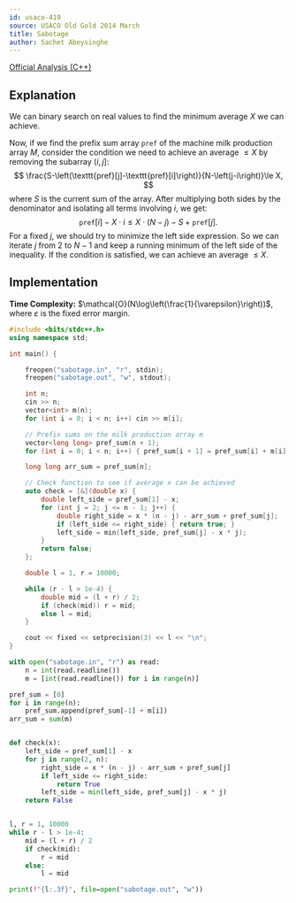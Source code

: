 ```yaml
---
id: usaco-419
source: USACO Old Gold 2014 March
title: Sabotage
author: Sachet Abeysinghe
---
```


[Official Analysis (C++)](https://usaco.org/current/data/sol_sabotage.html)

## Explanation

We can binary search on real values to find the minimum average $X$ we can achieve.

Now, if we find the prefix sum array $\texttt{pref}$ of the machine milk production array $M$, consider the condition we need to achieve an average $\le X$ by removing the subarray $(i, j]$:
$$
\frac{S-\left(\texttt{pref}[j]-\texttt{pref}[i]\right)}{N-\left(j-i\right)}\le X,
$$
where $S$ is the current sum of the array. After multiplying both sides by the denominator and isolating all terms involving $i$, we get:
$$
\texttt{pref}[i]-X\cdot i\le X\cdot\left(N-j\right)-S+\texttt{pref}[j].
$$
For a fixed $j$, we should try to minimize the left side expression. So we can iterate $j$ from $2$ to $N - 1$ and keep a running minimum of the left side of the inequality. If the condition is satisfied, we can achieve an average $\le X$.

## Implementation

**Time Complexity:** $\mathcal{O}(N\log\left(\frac{1}{\varepsilon}\right))$, where $\varepsilon$ is the fixed error margin.

<LanguageSection>
<CPPSection>

```cpp
#include <bits/stdc++.h>
using namespace std;

int main() {

	freopen("sabotage.in", "r", stdin);
	freopen("sabotage.out", "w", stdout);

	int n;
	cin >> n;
	vector<int> m(n);
	for (int i = 0; i < n; i++) cin >> m[i];

	// Prefix sums on the milk production array m
	vector<long long> pref_sum(n + 1);
	for (int i = 0; i < n; i++) { pref_sum[i + 1] = pref_sum[i] + m[i]; }

	long long arr_sum = pref_sum[n];

	// Check function to see if average x can be achieved
	auto check = [&](double x) {
		double left_side = pref_sum[1] - x;
		for (int j = 2; j <= n - 1; j++) {
			double right_side = x * (n - j) - arr_sum + pref_sum[j];
			if (left_side <= right_side) { return true; }
			left_side = min(left_side, pref_sum[j] - x * j);
		}
		return false;
	};

	double l = 1, r = 10000;

	while (r - l > 1e-4) {
		double mid = (l + r) / 2;
		if (check(mid)) r = mid;
		else l = mid;
	}

	cout << fixed << setprecision(3) << l << "\n";
}
```

</CPPSection>
<PySection>

```py
with open("sabotage.in", "r") as read:
	n = int(read.readline())
	m = [int(read.readline()) for i in range(n)]

pref_sum = [0]
for i in range(n):
	pref_sum.append(pref_sum[-1] + m[i])
arr_sum = sum(m)


def check(x):
	left_side = pref_sum[1] - x
	for j in range(2, n):
		right_side = x * (n - j) - arr_sum + pref_sum[j]
		if left_side <= right_side:
			return True
		left_side = min(left_side, pref_sum[j] - x * j)
	return False


l, r = 1, 10000
while r - l > 1e-4:
	mid = (l + r) / 2
	if check(mid):
		r = mid
	else:
		l = mid

print(f"{l:.3f}", file=open("sabotage.out", "w"))
```

</PySection>
</LanguageSection>
